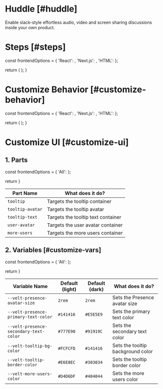 

# Huddle [#huddle]

<NextSeo 
  title="Velt Docs - Huddle"
  description="Live huddle documentation page for the Velt SDK"
/>
<Subheading>Enable slack-style effortless audio, video and screen sharing discussions inside your own product.</Subheading>
<HuddleDemo />

# Steps [#steps]


  const frontendOptions = {
    'React': <ReactHuddleOverview sectionId="steps" />,
    'Next.js': <ReactHuddleOverview sectionId="steps" />,
    'HTML': <HTMLHuddleOverview sectionId="steps" />
  };

  return (
    <StepTabs frontendOptions={frontendOptions} />
  );
}

<HuddleSteps />

# Customize Behavior [#customize-behavior]


  const frontendOptions = {
    'React': <ReactHuddleCustomBehavior sectionId="customize-behavior" />,
    'Next.js': <ReactHuddleCustomBehavior sectionId="customize-behavior" />,
    'HTML': <HTMLHuddleCustom sectionId="customize-behavior" />
  };

  return (
    <StepTabs frontendOptions={frontendOptions} />
  );
}

<HuddleCustomSteps />

# Customize UI [#customize-ui]

## 1. Parts


  const frontendOptions = {
    'All': <HuddleParts sectionId="customize-ui" />
  };
  
  return <StepTabs frontendOptions={frontendOptions} />
}

<HuddleCSSPartsSteps />

| Part Name | What does it do? |
| --------- | ---------------- |
| `tooltip` | Targets the tooltip container |
| `tooltip-avatar` | Targets the tooltip avatar |
| `tooltip-text` | Targets the tooltip text container |
| `user-avatar` | Targets the user avatar container |
| `more-users` | Targets the more users container |

## 2. Variables [#customize-vars]


  const frontendOptions = {
    'All': <HuddleVariables sectionId="customize-vars" />
  };

  return <StepTabs frontendOptions={frontendOptions} />
}

<HuddleCSSVariablesSteps />

| Variable Name | Default (light) | Default (dark) | What does it do? |
| ------------- | --------------------- | -------------------- | ---------------- |
| `--velt-presence-avatar-size` | `2rem` | `2rem` | Sets the Presence avatar size |
| `--velt-presence-primary-text-color` | `#141416` | `#E5E5E9` | Sets the primary text color |
| `--velt-presence-secondary-text-color` | `#777E90` | `#91919C` | Sets the secondary text color |
| `--velt-tooltip-bg-color` | `#FCFCFD` | `#141416` | Sets the tooltip background color |
| `--velt-tooltip-border-color` | `#E6E8EC` | `#303034` | Sets the tooltip border color |
| `--velt-more-users-color` | `#D4D6DF` | `#404044` | Sets the more users color |